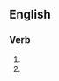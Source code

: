 ==English==

===Verb===
{{head|en|present participle}}

# {{present participle of|spang|lang=en|nocat=1}}
# {{present participle of|spange|lang=en|nocat=1}}